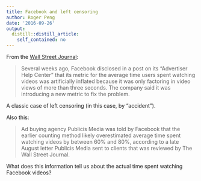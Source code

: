 ```yaml
---
title: Facebook and left censoring
author: Roger Peng
date: '2016-09-26'
output:
  distill::distill_article:
    self_contained: no
---
```



From the [Wall Street Journal](http://www.wsj.com/articles/facebook-overestimated-key-video-metric-for-two-years-1474586951): 

> Several weeks ago, Facebook disclosed in a post on its "Advertiser Help Center" that its metric for the average time users spent watching videos was artificially inflated because it was only factoring in video views of more than three seconds. The company said it was introducing a new metric to fix the problem.

A classic case of left censoring (in this case, by "accident").

Also this:

> Ad buying agency Publicis Media was told by Facebook that the earlier counting method likely overestimated average time spent watching videos by between 60% and 80%, according to a late August letter Publicis Media sent to clients that was reviewed by The Wall Street Journal.

What does this information tell us about the actual time spent watching Facebook videos?
